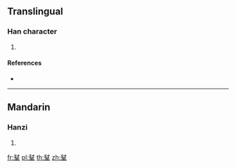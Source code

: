 {{character info/new}}
==Translingual==

===Han character===
{{Han char|rn=177|rad=革|as=09|sn=18|four=44506|canj=GITLJ}}

# {{defn|Han|sort=革09}}

====References====
* {{Han ref|kx=1389.150|dkj=42911|hdz=74342.010|uh=97A4|ud=38820|bh=F17D|bd=61821}}

----

==Mandarin==

===Hanzi===
{{cmn-hanzi|pin=[[bāng]] ([[bang1]])|wg=pang<sup>1</sup>}}

# {{defn|lang=cmn|sort=革09}}

[[fr:鞤]]
[[pl:鞤]]
[[th:鞤]]
[[zh:鞤]]